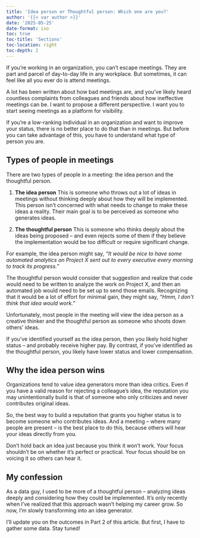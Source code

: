 ```yaml
---
title: 'Idea person or Thoughtful person: Which one are you?'
author: '{{< var author >}}'
date: '2025-05-25'
date-format: iso
toc: true
toc-title: 'Sections'
toc-location: right
toc-depth: 2
---
```


If you're working in an organization, you can't escape meetings. They are part and parcel of day-to-day life in any workplace. But sometimes, it can feel like all you ever do is attend meetings.

A lot has been written about how bad meetings are, and you've likely heard countless complaints from colleagues and friends about how ineffective meetings can be. I want to propose a different perspective. I want you to start seeing meetings as a platform for visibility.

If you're a low-ranking individual in an organization and want to improve your status, there is no better place to do that than in meetings. But before you can take advantage of this, you have to understand what type of person you are.

## Types of people in meetings

There are two types of people in a meeting: the idea person and the thoughtful person.

1. **The idea person**
   This is someone who throws out a lot of ideas in meetings without thinking deeply about how they will be implemented. This person isn't concerned with what needs to change to make these ideas a reality. Their main goal is to be perceived as someone who generates ideas.

2. **The thoughtful person**
   This is someone who thinks deeply about the ideas being proposed -- and even rejects some of them if they believe the implementation would be too difficult or require significant change.

For example, the idea person might say, _“It would be nice to have some automated analytics on Project X sent out to every executive every morning to track its progress.”_

The thoughtful person would consider that suggestion and realize that code would need to be written to analyze the work on Project X, and then an automated job would need to be set up to send those emails. Recognizing that it would be a lot of effort for minimal gain, they might say, _“Hmm, I don't think that idea would work.”_

Unfortunately, most people in the meeting will view the idea person as a creative thinker and the thoughtful person as someone who shoots down others' ideas.

If you've identified yourself as the idea person, then you likely hold higher status -- and probably receive higher pay. By contrast, if you've identified as the thoughtful person, you likely have lower status and lower compensation.

## Why the idea person wins

Organizations tend to value idea generators more than idea critics. Even if you have a valid reason for rejecting a colleague's idea, the reputation you may unintentionally build is that of someone who only criticizes and never contributes original ideas.

So, the best way to build a reputation that grants you higher status is to become someone who contributes ideas. And a meeting -- where many people are present -- is the best place to do this, because others will hear your ideas directly from you.

Don't hold back an idea just because you think it won't work. Your focus shouldn't be on whether it's perfect or practical. Your focus should be on voicing it so others can hear it.

## My confession

As a data guy, I used to be more of a thoughtful person -- analyzing ideas deeply and considering how they could be implemented. It's only recently when I've realized that this approach wasn't helping my career grow. So now, I'm slowly transforming into an idea generator.

I'll update you on the outcomes in Part 2 of this article. But first, I have to gather some data. Stay tuned!

